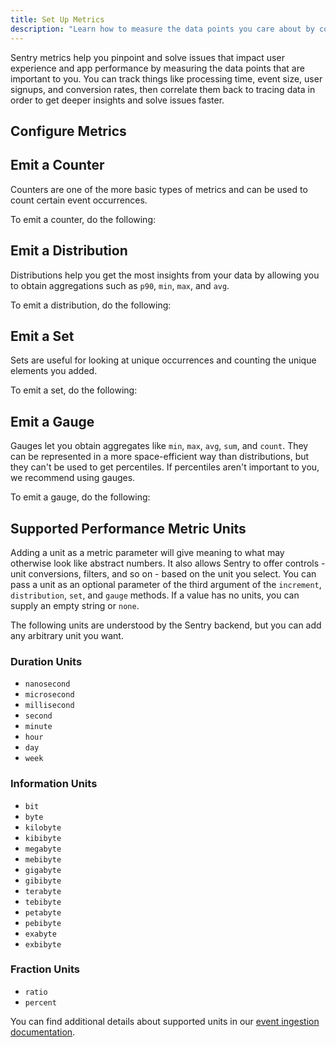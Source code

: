 ```yaml
---
title: Set Up Metrics
description: "Learn how to measure the data points you care about by configuring Metrics in your React Native app."
---
```


<Include name="feature-stage-beta-metrics.mdx" />
<PlatformContent includePath="metrics/version-support-note" />

Sentry metrics help you pinpoint and solve issues that impact user experience and app performance by measuring the data points that are important to you. You can track things like processing time, event size, user signups, and conversion rates, then correlate them back to tracing data in order to get deeper insights and solve issues faster.

## Configure Metrics

<PlatformContent includePath="metrics/configure" />

## Emit a Counter

Counters are one of the more basic types of metrics and can be used to count certain event occurrences.

To emit a counter, do the following:

<PlatformContent includePath="metrics/counter-snippet" />

## Emit a Distribution

Distributions help you get the most insights from your data by allowing you to obtain aggregations such as `p90`, `min`, `max`, and `avg`.

To emit a distribution, do the following:

<PlatformContent includePath="metrics/distribution-snippet" />

## Emit a Set

Sets are useful for looking at unique occurrences and counting the unique elements you added.

To emit a set, do the following:

<PlatformContent includePath="metrics/set-snippet" />

## Emit a Gauge

Gauges let you obtain aggregates like `min`, `max`, `avg`, `sum`, and `count`. They can be represented in a more space-efficient way than distributions, but they can't be used to get percentiles. If percentiles aren't important to you, we recommend using gauges.

To emit a gauge, do the following:

<PlatformContent includePath="metrics/gauge-snippet" />

## Supported Performance Metric Units

Adding a unit as a metric parameter will give meaning to what may otherwise look like abstract numbers. It also allows Sentry to offer controls - unit conversions, filters, and so on - based on the unit you select. You can pass a unit as an optional parameter of the third argument of the `increment`, `distribution`, `set`, and `gauge` methods. If a value has no units, you can supply an empty string or `none`.

The following units are understood by the Sentry backend, but you can add any arbitrary unit you want.

### Duration Units

- `nanosecond`
- `microsecond`
- `millisecond`
- `second`
- `minute`
- `hour`
- `day`
- `week`

### Information Units

- `bit`
- `byte`
- `kilobyte`
- `kibibyte`
- `megabyte`
- `mebibyte`
- `gigabyte`
- `gibibyte`
- `terabyte`
- `tebibyte`
- `petabyte`
- `pebibyte`
- `exabyte`
- `exbibyte`

### Fraction Units

- `ratio`
- `percent`

You can find additional details about supported units in our [event ingestion documentation](https://getsentry.github.io/relay/relay_metrics/enum.MetricUnit.html).
